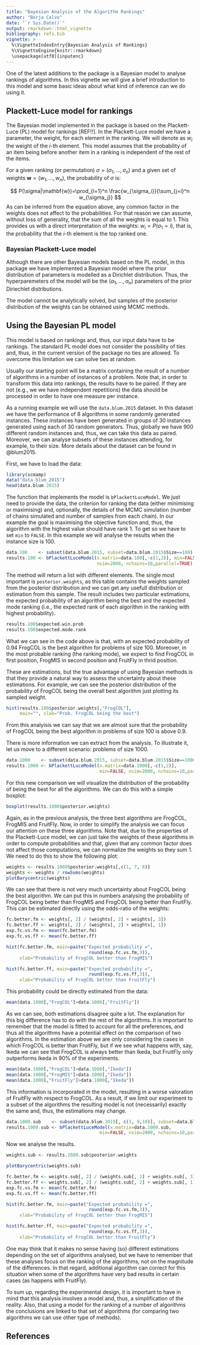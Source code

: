 ```yaml
---
title: "Bayesian Analysis of the Algorithm Rankings"
author: "Borja Calvo"
date: "`r Sys.Date()`"
output: rmarkdown::html_vignette
bibliography: refs.bib
vignette: >
  %\VignetteIndexEntry{Bayesian Analysis of Rankings}
  %\VignetteEngine{knitr::rmarkdown}
  \usepackage[utf8]{inputenc}
---
```


One of the latest additions to the package is a Bayesian model to analyse rankings of algorithms. In this vignette we will give a brief introduction to this model and some basic ideas about what kind of inference can we do using it.

## Plackett-Luce model for rankings

The Bayesian model implemented in the package is based on the Plackett-Luce (PL) model for rankings [REF!!]. In the Plackett-Luce model we have a parameter, the weight, for each element in the ranking. We will denote as $w_i$ the weight of the $i$-th element. This model assumes that the probability of an item being before another item in a ranking is independent of the rest of the items. 

For a given ranking (or permutation) $\sigma=(\sigma_1,\ldots,\sigma_n)$ and a given set of weights $\mathbf{w}=(w_1, \ldots,w_n)$, the probability of $\sigma$ is:

$$
P(\sigma|\mathbf{w})=\prod_{i=1}^n \frac{w_{\sigma_i}}{\sum_{j=i}^n w_{\sigma_j}}
$$
As can be inferred from the equation above, any common factor in the weights does not affect to the probabilities. For that reason we can assume, without loss of generality, that the sum of all the weights is equal to 1. This provides us with a direct interpretation of the weights: $w_i=P(\sigma_1=i)$, that is, the probability that the $i$-th element is the top ranked one.

### Bayesian Plackett-Luce model

Although there are other Bayesian models based on the PL model, in this package we have implemented a Bayesian model where the prior distribution of parameters is modelled as a Dirichlet distribution. Thus, the hyperparemeters of the model will be the $(\alpha_1,\ldots,\alpha_n)$ parameters of the prior Diriechlet distributions. 

The model cannot be analytically solved, but samples of the posterior distribution of the weights can be obtained using MCMC methods.

## Using the Bayesian PL model

This model is based on rankings and, thus, our input data have to be rankings. The standard PL model does not consider the possibility of ties and, thus, in the current version of the package no ties are allowed. To overcome this limitation we can solve ties at random.

Usually our starting point will be a matrix containing the result of a number of algorithms in a number of instances of a problem. Note that, in order to transform this data into rankings, the results have to be paired. If they are not (e.g., we we have independent repetitions) the data should be processed in order to have one measure per instance.

As a running example we will use the `data.blum.2015` dataset. In this dataset we have the performance of 8 algorithms in some randomly generated instances. These instances have been generated in groups of 30 instances generated using each of 30 random generators. Thus, globally we have 900 different random instances and, thus, we can take this data as paired. Moreover, we can analyse subsets of these instances attending, for example, to their size. More details about the dataset can be found in @blum2015.

First, we have to load the data:

```r
library(scmamp)
data("data_blum_2015")
head(data.blum.2015)
```

The function that implements the model is `bPlackettLuceModel`. We just need to provide the data, the criterion for ranking the data (either minimising or maximising) and, optionally, the details of the MCMC simulation (number of chains simulated and number of samples from each chain). In our example the goal is maximising the objective function and, thus, the algorithm with the highest value should have rank 1. To get so we have to set `min` to `FALSE`. In this example we will analyse the results when the instance size is 100.

```r
data.100    <- subset(data.blum.2015, subset=data.blum.2015$Size==100)
results.100 <- bPlackettLuceModel(x.matrix=data.100[,-c(1,2)], min=FALSE, 
                                  nsim=2000, nchains=10,parallel=TRUE)
```

The method will return a list with different elements. The single most important is `posterior.weights`, as this table contains the weights sampled from the posterior distribution and we can get any usefull distribution or estimation from this sample. The result includes two particular estimations, the expected probability of an algorithm being the best and the expected mode ranking (i.e., the expected rank of each algorithm in the ranking with highest probability).

```r
results.100$expected.win.prob
results.100$expected.mode.rank
```

What we can see in the code above is that, with an expected probability of 0.94 FrogCOL is the best algorithm for problems of size 100. Moreover, in the most probable ranking (the ranking mode), we expect to find FrogCOL in first position, FrogMIS in second position and FruitFly in thrid position.

These are estimations, but the true advantage of using Bayesian methods is that they provide a natural way to assess the uncertainty about these estimations. For example, we can see the posterior distribution of the probability of FrogCOL being the overall best algorithm just plotting its sampled weight.

```r
hist(results.100$posterior.weights[,"FrogCOL"], 
     main="", xlab="Prob. FrogCOL being the best")
```

From this analyisis we can say that we are almost sure that the probability of FrogCOL being the best algorithm in problems of size 100 is above 0.9.

There is more information we can extract from the analysis. To illustrate it, let us move to a different scenario: problems of size 1000.

```r
data.1000    <- subset(data.blum.2015, subset=data.blum.2015$Size==1000)
results.1000 <- bPlackettLuceModel(x.matrix=data.1000[,-c(1,2)], 
                                   min=FALSE, nsim=2000, nchains=10,parallel=TRUE)
```

For this new comparison we will visualize the distribution of the probability of being the best for all the algorithms. We can do this with a simple boxplot:

```r
boxplot(results.1000$posterior.weights)
```

Again, as in the previous analysis, the three best algorithms are FrogCOL, FrogMIS and FruitFly. Now, in order to simplify the analysis we can focus our attention on these three algorithms. Note that, due to the properties of the Plackett-Luce model, we can just take the weights of these algorithms in order to compute probabilities and that, given that any common factor does not affect those computations, we can normalize the weights so they sum 1. We need to do this to show the following plot:

```r
weights <- results.1000$posterior.weights[,c(1, 7, 8)]
weights <- weights / rowSums(weights)
plotBarycentric(weights)
```

We can see that there is not very much uncertainty about FrogCOL being the best algorithm. We can put this in numbers analysing the probability of FrogCOL being better than FrogMIS and FrogCOL being better than FruitFly. This can be estimated directly using the odds-ratio of the weights:

```r
fc.better.fm <- weights[, 2] / (weights[, 2] + weights[, 3])
fc.better.ff <- weights[, 2] / (weights[, 2] + weights[, 1])
exp.fc.vs.fm <- mean(fc.better.fm)
exp.fc.vs.ff <- mean(fc.better.ff)

hist(fc.better.fm, main=paste("Expected probability =", 
                               round(exp.fc.vs.fm,3)), 
     xlab="Probability of FrogCOL better than FrogMIS")

hist(fc.better.ff, main=paste("Expected probability =", 
                               round(exp.fc.vs.ff,3)), 
     xlab="Probability of FrogCOL better than FruitFly")
```

This probability could be directly estimated from the data:

```r
mean(data.1000[,"FrogCOL"]>data.1000[,"FruitFly"])
```

As we can see, both estimations disagree quite a lot. The explanation for this big difference has to do with the rest of the algorithms. It is important to remember that the model is fitted to account for all the preferences, and thus all the algorithms have a potential effect on the comparison of two algorithms. In the estimation above we are only considering the cases in which FrogCOL is better than FruitFly, but if we see what happens with, say, Ikeda we can see that FrogCOL is always better than Ikeda, but FruitFly only outperforms Ikeda in 90% of the experiments. 

```r
mean(data.1000[,"FrogCOL"]>data.1000[,"Ikeda"])
mean(data.1000[,"FrogMIS"]>data.1000[,"Ikeda"])
mean(data.1000[,"FruitFly"]>data.1000[,"Ikeda"])
```

This information is incorporated in the model, resulting in a worse valoration of FruitFly with respect to FrogCOL. As a result, if we limit our experiment to a subset of the algorithms the resulting model is not (necessarily) exactly the same and, thus, the estimations may change. 


```r
data.1000.sub    <- subset(data.blum.2015[, c(3, 9,10)], subset=data.blum.2015$Size==1000)
results.1000.sub <- bPlackettLuceModel(x.matrix=data.1000.sub, 
                                   min=FALSE, nsim=2000, nchains=10,parallel=TRUE)
```

Now we analyse the results.

```r
weights.sub <- results.1000.sub$posterior.weights

plotBarycentric(weights.sub)

fc.better.fm <- weights.sub[, 2] / (weights.sub[, 2] + weights.sub[, 3])
fc.better.ff <- weights.sub[, 2] / (weights.sub[, 2] + weights.sub[, 1])
exp.fc.vs.fm <- mean(fc.better.fm)
exp.fc.vs.ff <- mean(fc.better.ff)

hist(fc.better.fm, main=paste("Expected probability =", 
                               round(exp.fc.vs.fm,3)), 
     xlab="Probability of FrogCOL better than FrogMIS")

hist(fc.better.ff, main=paste("Expected probability =", 
                               round(exp.fc.vs.ff,3)), 
     xlab="Probability of FrogCOL better than FruitFly")
```

One may think that it makes no sense having (so) different estimations depending on the set of algorithms analysed, but we have to remember that these analyses focus on the ranking of the algorithms, not on the magnitude of the differences. In that regard, additional algorithm can correct for this situation when some of the algorithms have very bad results in certain cases (as happens with FruitFly).

To sum up, regarding the experimental design, it is important to have in mind that this analysis involves a model and, thus, a simplification of the reality. Also, that using a model for the ranking of a number of algorithms the conclusions are linked to that set of algorithms (for comparing two algorithms we can use other type of methods). 

## References